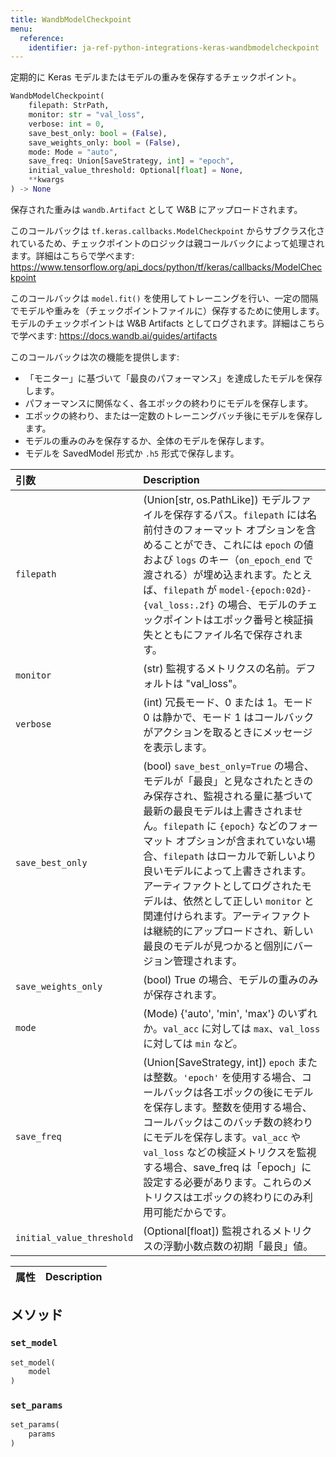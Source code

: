 ```yaml
---
title: WandbModelCheckpoint
menu:
  reference:
    identifier: ja-ref-python-integrations-keras-wandbmodelcheckpoint
---
```


<Card title="View the source code" href="https://www.github.com/wandb/wandb/tree/637bddf198525810add5804059001b1b319d6ad1/wandb/integration/keras/callbacks/model_checkpoint.py#L20-L188" icon="github"/>

定期的に Keras モデルまたはモデルの重みを保存するチェックポイント。

```python
WandbModelCheckpoint(
    filepath: StrPath,
    monitor: str = "val_loss",
    verbose: int = 0,
    save_best_only: bool = (False),
    save_weights_only: bool = (False),
    mode: Mode = "auto",
    save_freq: Union[SaveStrategy, int] = "epoch",
    initial_value_threshold: Optional[float] = None,
    **kwargs
) -> None
```

保存された重みは `wandb.Artifact` として W&B にアップロードされます。

このコールバックは `tf.keras.callbacks.ModelCheckpoint` からサブクラス化されているため、チェックポイントのロジックは親コールバックによって処理されます。詳細はこちらで学べます: https://www.tensorflow.org/api_docs/python/tf/keras/callbacks/ModelCheckpoint

このコールバックは `model.fit()` を使用してトレーニングを行い、一定の間隔でモデルや重みを（チェックポイントファイルに）保存するために使用します。モデルのチェックポイントは W&B Artifacts としてログされます。詳細はこちらで学べます:
https://docs.wandb.ai/guides/artifacts

このコールバックは次の機能を提供します:
- 「モニター」に基づいて「最良のパフォーマンス」を達成したモデルを保存します。
- パフォーマンスに関係なく、各エポックの終わりにモデルを保存します。
- エポックの終わり、または一定数のトレーニングバッチ後にモデルを保存します。
- モデルの重みのみを保存するか、全体のモデルを保存します。
- モデルを SavedModel 形式か `.h5` 形式で保存します。

| 引数 | Description |
| :--- | :--- |
|  `filepath` |  (Union[str, os.PathLike]) モデルファイルを保存するパス。`filepath` には名前付きのフォーマット オプションを含めることができ、これには `epoch` の値および `logs` のキー（`on_epoch_end` で渡される）が埋め込まれます。たとえば、`filepath` が `model-{epoch:02d}-{val_loss:.2f}` の場合、モデルのチェックポイントはエポック番号と検証損失とともにファイル名で保存されます。 |
|  `monitor` |  (str) 監視するメトリクスの名前。デフォルトは "val_loss"。 |
|  `verbose` |  (int) 冗長モード、0 または 1。モード 0 は静かで、モード 1 はコールバックがアクションを取るときにメッセージを表示します。 |
|  `save_best_only` |  (bool) `save_best_only=True` の場合、モデルが「最良」と見なされたときのみ保存され、監視される量に基づいて最新の最良モデルは上書きされません。`filepath` に `{epoch}` などのフォーマット オプションが含まれていない場合、`filepath` はローカルで新しいより良いモデルによって上書きされます。アーティファクトとしてログされたモデルは、依然として正しい `monitor` と関連付けられます。アーティファクトは継続的にアップロードされ、新しい最良のモデルが見つかると個別にバージョン管理されます。 |
|  `save_weights_only` |  (bool) True の場合、モデルの重みのみが保存されます。 |
|  `mode` |  (Mode) {'auto', 'min', 'max'} のいずれか。`val_acc` に対しては `max`、`val_loss` に対しては `min` など。 |
|  `save_freq` |  (Union[SaveStrategy, int]) `epoch` または整数。`'epoch'` を使用する場合、コールバックは各エポックの後にモデルを保存します。整数を使用する場合、コールバックはこのバッチ数の終わりにモデルを保存します。`val_acc` や `val_loss` などの検証メトリクスを監視する場合、save_freq は「epoch」に設定する必要があります。これらのメトリクスはエポックの終わりにのみ利用可能だからです。 |
|  `initial_value_threshold` |  (Optional[float]) 監視されるメトリクスの浮動小数点数の初期「最良」値。 |

| 属性 | Description |
| :--- | :--- |

## メソッド

### `set_model`

```python
set_model(
    model
)
```

### `set_params`

```python
set_params(
    params
)
```